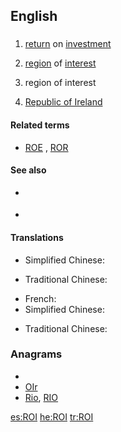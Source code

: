 {{also|roi|rồi|Rói}}
==English==

==={{acronym}}===
{{en-noun}}

# {{accounting}} [[return]] on [[investment]]
# {{photography}} [[region]] of [[interest|interest]] {{qualifier|in digital images}}
# {{military|espionage}} region of interest
# [[Republic of Ireland]]

====Related terms====
* {{sense|finance}} [[ROE]] , [[ROR]]

====See also====
* {{sense|accounting}} {{pedia|return on investment}}
* {{sense|photography}} {{pedia|region of interest}}

====Translations====
<!--Abbreviations only, if they exist-->
{{trans-top|Return on Investment}}
* Simplified Chinese: {{tø|zh-cn|投资回报率}}
{{trans-mid}}
* Traditional Chinese: {{tø|zh-tw|投資報酬率}}
{{trans-bottom}}

{{trans-top|Republic of Ireland}}
* French: {{t+|fr|République d'Irlande}}
* Simplified Chinese: {{tø|zh-cn|爱尔兰共和国}}
{{trans-mid}}
* Traditional Chinese: {{tø|zh-tw|愛爾蘭共和國}}
{{trans-bottom}}

{{trans-top|region of interest (in digital images)}}
{{trans-mid}}
{{trans-bottom}}

===Anagrams===
* {{alphagram|ior}}
* [[OIr#English|OIr]]
* [[Rio#English|Rio]], [[RIO#English|RIO]]


[[es:ROI]]
[[he:ROI]]
[[tr:ROI]]